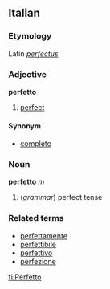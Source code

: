 ==Italian==
===Etymology===
Latin ''[[perfectus]]''
===Adjective===
'''perfetto'''

# [[perfect]]

====Synonym====
*[[completo]]

===Noun===
'''perfetto''' ''m''

# (''grammar'') perfect tense

===Related terms===
*[[perfettamente]]
*[[perfettibile]]
*[[perfettivo]]
*[[perfezione]]

[[fi:Perfetto]]